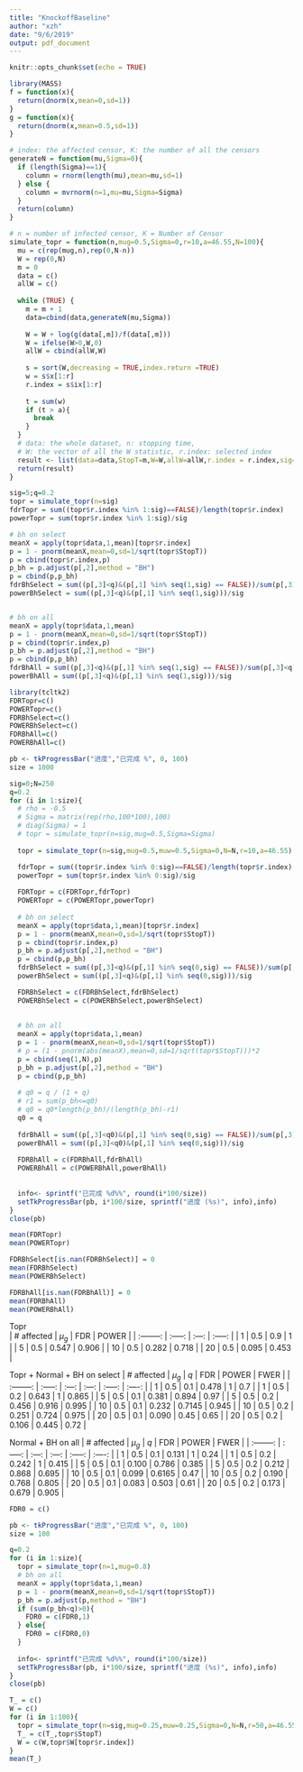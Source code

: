 ```yaml
---
title: "KnockoffBaseline"
author: "xzh"
date: "9/6/2019"
output: pdf_document
---
```


```r
knitr::opts_chunk$set(echo = TRUE)
```

```r
library(MASS)
f = function(x){
  return(dnorm(x,mean=0,sd=1))
}
g = function(x){
  return(dnorm(x,mean=0.5,sd=1))
}

# index: the affected censor, K: the number of all the censors
generateN = function(mu,Sigma=0){
  if (length(Sigma)==1){
    column = rnorm(length(mu),mean=mu,sd=1)
  } else {
    column = mvrnorm(n=1,mu=mu,Sigma=Sigma)
  }
  return(column)
}

# n = number of infected censor, K = Number of Censor
simulate_topr = function(n,mug=0.5,Sigma=0,r=10,a=46.55,N=100){
  mu = c(rep(mug,n),rep(0,N-n))
  W = rep(0,N)
  m = 0
  data = c()
  allW = c()
  
  while (TRUE) {
    m = m + 1
    data=cbind(data,generateN(mu,Sigma))
    
    W = W + log(g(data[,m])/f(data[,m]))
    W = ifelse(W>0,W,0)
    allW = cbind(allW,W)
    
    s = sort(W,decreasing = TRUE,index.return =TRUE)
    w = s$x[1:r]
    r.index = s$ix[1:r]
    
    t = sum(w)
    if (t > a){
      break
    }
  }
  # data: the whole dataset, n: stopping time, 
  # W: the vector of all the W statistic, r.index: selected index
  result <- list(data=data,StopT=m,W=W,allW=allW,r.index = r.index,sig=n,mug=mug,N=N,r=r,a=a)
  return(result)
}

```

  
  
  
```r
sig=5;q=0.2
topr = simulate_topr(n=sig)
fdrTopr = sum((topr$r.index %in% 1:sig)==FALSE)/length(topr$r.index)
powerTopr = sum(topr$r.index %in% 1:sig)/sig

# bh on select
meanX = apply(topr$data,1,mean)[topr$r.index]
p = 1 - pnorm(meanX,mean=0,sd=1/sqrt(topr$StopT))
p = cbind(topr$r.index,p)
p_bh = p.adjust(p[,2],method = "BH")
p = cbind(p,p_bh)
fdrBhSelect = sum((p[,3]<q)&(p[,1] %in% seq(1,sig) == FALSE))/sum(p[,3]<q)
powerBhSelect = sum((p[,3]<q)&(p[,1] %in% seq(1,sig)))/sig


# bh on all
meanX = apply(topr$data,1,mean)
p = 1 - pnorm(meanX,mean=0,sd=1/sqrt(topr$StopT))
p = cbind(topr$r.index,p)
p_bh = p.adjust(p[,2],method = "BH")
p = cbind(p,p_bh)
fdrBhAll = sum((p[,3]<q)&(p[,1] %in% seq(1,sig) == FALSE))/sum(p[,3]<q)
powerBhAll = sum((p[,3]<q)&(p[,1] %in% seq(1,sig)))/sig
```
  
  
  
  
```r
library(tcltk2) 
FDRTopr=c()
POWERTopr=c()
FDRBhSelect=c()
POWERBhSelect=c()
FDRBhAll=c()
POWERBhAll=c()

pb <- tkProgressBar("进度","已完成 %", 0, 100)
size = 1000

sig=0;N=250
q=0.2
for (i in 1:size){
  # rho = -0.5
  # Sigma = matrix(rep(rho,100*100),100)
  # diag(Sigma) = 1
  # topr = simulate_topr(n=sig,mug=0.5,Sigma=Sigma)
  
  topr = simulate_topr(n=sig,mug=0.5,muw=0.5,Sigma=0,N=N,r=10,a=46.55)

  fdrTopr = sum((topr$r.index %in% 0:sig)==FALSE)/length(topr$r.index)
  powerTopr = sum(topr$r.index %in% 0:sig)/sig
  
  FDRTopr = c(FDRTopr,fdrTopr)
  POWERTopr = c(POWERTopr,powerTopr)
  
  # bh on select
  meanX = apply(topr$data,1,mean)[topr$r.index]
  p = 1 - pnorm(meanX,mean=0,sd=1/sqrt(topr$StopT))
  p = cbind(topr$r.index,p)
  p_bh = p.adjust(p[,2],method = "BH")
  p = cbind(p,p_bh)
  fdrBhSelect = sum((p[,3]<q)&(p[,1] %in% seq(0,sig) == FALSE))/sum(p[,3]<q)
  powerBhSelect = sum((p[,3]<q)&(p[,1] %in% seq(0,sig)))/sig

  FDRBhSelect = c(FDRBhSelect,fdrBhSelect)
  POWERBhSelect = c(POWERBhSelect,powerBhSelect)
  
  
  # bh on all
  meanX = apply(topr$data,1,mean)
  p = 1 - pnorm(meanX,mean=0,sd=1/sqrt(topr$StopT))
  # p = (1 - pnorm(abs(meanX),mean=0,sd=1/sqrt(topr$StopT)))*2
  p = cbind(seq(1,N),p)
  p_bh = p.adjust(p[,2],method = "BH")
  p = cbind(p,p_bh)
  
  # q0 = q / (1 + q)
  # r1 = sum(p_bh<=q0)
  # q0 = q0*length(p_bh)/(length(p_bh)-r1)
  q0 = q
  
  fdrBhAll = sum((p[,3]<q0)&(p[,1] %in% seq(0,sig) == FALSE))/sum(p[,3]<q0)
  powerBhAll = sum((p[,3]<q0)&(p[,1] %in% seq(0,sig)))/sig
  
  FDRBhAll = c(FDRBhAll,fdrBhAll)
  POWERBhAll = c(POWERBhAll,powerBhAll)
  
  
  info<- sprintf("已完成 %d%%", round(i*100/size))  
  setTkProgressBar(pb, i*100/size, sprintf("进度 (%s)", info),info)
}
close(pb)
```

  
  
```r
mean(FDRTopr)
mean(POWERTopr)

FDRBhSelect[is.nan(FDRBhSelect)] = 0
mean(FDRBhSelect)
mean(POWERBhSelect)

FDRBhAll[is.nan(FDRBhAll)] = 0
mean(FDRBhAll)
mean(POWERBhAll)
```


Topr  
  | # affected | $\mu_g$ |  FDR  |  POWER  | 
  | :--------: | :-----: | :---: | :-----: | 
  |      1     |   0.5   |  0.9  |  1      |
  |      5     |   0.5   | 0.547 |  0.906  | 
  |      10    |   0.5   | 0.282 |  0.718  |
  |      20    |   0.5   | 0.095 |  0.453  |
  
Topr + Normal + BH on select
  | # affected | $\mu_g$ |  $q$  |  FDR  |  POWER  |  FWER  |
  | :--------: | :-----: | :---: | :---: | :-----: | :----: | 
  |      1     |   0.5   |  0.1  | 0.478 |  1      |  0.7   | 
  |      1     |   0.5   |  0.2  | 0.643 |  1      |  0.865 |
  |      5     |   0.5   |  0.1  | 0.381 |  0.894  |  0.97  |
  |      5     |   0.5   |  0.2  | 0.456 |  0.916  |  0.995 |
  |      10    |   0.5   |  0.1  | 0.232 |  0.7145 |  0.945 |
  |      10    |   0.5   |  0.2  | 0.251 |  0.724  |  0.975 |
  |      20    |   0.5   |  0.1  | 0.090 |  0.45   |  0.65  | 
  |      20    |   0.5   |  0.2  | 0.106 |  0.445  |  0.72  |
  
Normal + BH on all
  | # affected | $\mu_g$ |  $q$  |  FDR  |  POWER  |  FWER  |
  | :--------: | :-----: | :---: | :---: | :-----: | :----: | 
  |      1     |   0.5   |  0.1  | 0.131 |  1      |  0.24  |
  |      1     |   0.5   |  0.2  | 0.242 |  1      |  0.415 |
  |      5     |   0.5   |  0.1  | 0.100 |  0.786  |  0.385 |
  |      5     |   0.5   |  0.2  | 0.212 |  0.868  |  0.695 |
  |      10    |   0.5   |  0.1  | 0.099 |  0.6165 |  0.47  |
  |      10    |   0.5   |  0.2  | 0.190 |  0.768  |  0.805 |
  |      20    |   0.5   |  0.1  | 0.083 |  0.503  |  0.61  |
  |      20    |   0.5   |  0.2  | 0.173 |  0.679  |  0.905 |
  
  
  
  
  
  
```r
FDR0 = c()

pb <- tkProgressBar("进度","已完成 %", 0, 100)
size = 100

q=0.2
for (i in 1:size){
  topr = simulate_topr(n=1,mug=0.8)
  # bh on all
  meanX = apply(topr$data,1,mean)
  p = 1 - pnorm(meanX,mean=0,sd=1/sqrt(topr$StopT))
  p_bh = p.adjust(p,method = "BH")
  if (sum(p_bh<q)>0){
    FDR0 = c(FDR0,1)
  } else{
    FDR0 = c(FDR0,0)
  }
  
  info<- sprintf("已完成 %d%%", round(i*100/size))  
  setTkProgressBar(pb, i*100/size, sprintf("进度 (%s)", info),info)
}
close(pb)
```
  
  
```r
T_ = c()
W = c()
for (i in 1:100){
  topr = simulate_topr(n=sig,mug=0.25,muw=0.25,Sigma=0,N=N,r=50,a=46.55*5)
  T_ = c(T_,topr$StopT)
  W = c(W,topr$W[topr$r.index])
}
mean(T_)
```
  
  
  
  
  
  
  
  
  
  
  
  
  
  
  
  
  
  
  
  
  